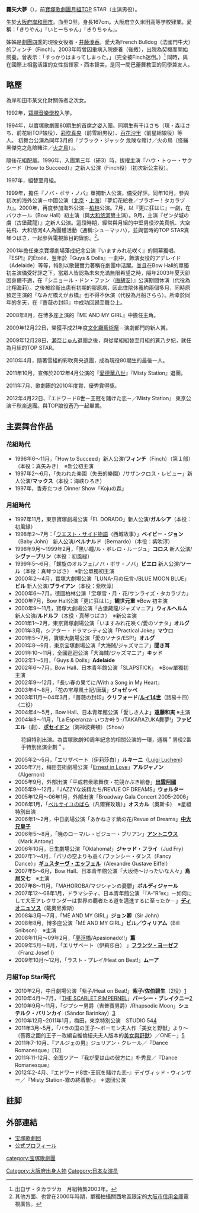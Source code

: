 {{roughtranslation|time=2020-12-01}}
{{BLP unsourced|time=2021-02-08T13:20:19+00:00}}
{{藝人
|type=女演员
| 姓名  = 霧矢大夢（きりや　ひろむ）
| 出生日期    = 10月2日
| 暱稱    = きりやん
| 職業     = [[演員|演員]]
| 出生地點   = {{JPN}}
| 教育程度    = [[寶塚音樂學校|寶塚音樂學校]]
| yearsactive  = 1994-

}}
{{japanese|japanese=霧矢大夢|kana=きりや　ひろむ|romaji=Kriya Hiromu}}

'''霧矢大夢'''（{{bd||10月2日|}}），前[[寶塚歌劇團|寶塚歌劇團]][[月組|月組]]TOP STAR（主演男役）。

生於[[大阪府|大阪府]][[岸和田市|岸和田市]]。血型O型。身長167cm。大阪府立久米田高等学校肄業。愛稱：「きりやん」「いとーちゃん」「きりちゃん」。

姊姊是[[劇團四季|劇團四季]]的現役女役者・[[井藤湊香|井藤湊香]]。愛犬為French Bulldog（法國鬥牛犬）的フィンチ（Finch）。2003年時曾因重病入院療養（後敘），出院為契機而開始飼養。曾表示：「すっかりはまってしまった。」（完全被Finch迷倒。）<ref>出自ザ・タカラヅカ　月組特集2003年。</ref>
同時，與在國際上相當活躍的女性指揮家・西本智実，是同一間巴蕾舞教室的同學兼友人。

== 略歷 ==
為岸和田市某文化財關係者之次女。

1992年，[[寶塚音樂學校|寶塚音樂學校]]入学。

1994年，以寶塚歌劇團80期生的首席之姿入團。同期生有千ほさち（現・森ほさち、前花組TOP娘役）、[[彩吹真央|彩吹真央]]（前雪組男役）、[[百花沙里|百花沙里]]（前星組娘役）等人。
初舞台公演為同年3月的『ブラック・ジャック 危険な賭け／火の鳥（怪醫黑傑克之危險賭注／[[火之鳥|火之鳥]]）』。

隨後花組配屬。1996年，入團第三年（研3）時，拔擢主演『ハウ・トゥー・サクシード（How to Succeed）』之新人公演（Finch役）（初次新公主役）。

1997年，組替至月組。

1999年，擔任『ノバ・ボサ・ノバ』單獨新人公演，備受好評。同年10月，參與初次的海外公演－中國公演（[[北京市|北京]]・[[上海市|上海]]）『夢幻花絵巻／ブラボー！タカラヅカ』。2000年，再度參加海外公演－[[柏林|柏林]]公演。7月，以『更に狂はじ』一劇，在バウホール（Bow Hall）初主演（與[[大和悠河|大和悠河]]雙主演）。9月，主演『ゼンダ城の虜（古堡藏龍）』之新人公演。這段時期，經常與月組的中堅男役汐美真帆、大空祐飛、大和悠河4人為團體活動（通稱:シューマッハ），並與當時的TOP STAR真琴つばさ，一起參與電視節目的錄影。<ref>其他方面、也曾在2000年時期，單獨拍攝關西地區限定的[[大阪市信用金庫|大阪市信用金庫]]電視廣告。</ref>。

2001年擔任東京寶塚劇場落成紀念公演『いますみれ花咲く』的開幕獨唱、『ESP!』的Étoilé、翌年於『Guys & Dolls』一劇中，飾演女役的アデレイド（Adelaide）等等，特別以歌聲實力著稱在劇團中活躍。並且在Bow Hall的單獨初主演備受好評之下，當眾人皆認為未來充滿無限希望之時，隔年2003年夏天卻因身體不適，在『シニョール・ドン・ファン（[[唐胡安|唐胡安]]）』公演期間休演（代役為北翔海莉）。之後被診斷出患有初期的膠原病，因此住院休養約兩個多月，同時原預定主演的『なみだ橋えがお橋』也不得不休演（代役為月船さらら）。所幸於同年的冬天，在『薔薇の封印』中成功回歸至舞台上。

2008年8月，在博多座上演的『ME AND MY GIRL』中擔任主角。

2009年12月22日，榮獲平成21年度[[文化廳藝術祭|文化廳藝術祭]]－演劇部門的新人賞。

2009年12月28日，[[瀬奈じゅん|瀬奈じゅん]]退團之後，與從星組組替至月組的蒼乃夕妃，就任為月組的TOP STAR。

2010年4月，隨著雪組的彩吹真央退團，成為現役80期生的最後一人。

2011年10月，宣佈於2012年4月公演的『[[愛德華八世|愛德華八世]]』『Misty Station』退團。

2011年7月、歌劇團的2010年度賞、優秀賞得獎。

2012年4月22日、『エドワード8世－王冠を賭けた恋－／Misty Station』 東京公演千秋楽退團。與TOP娘役蒼乃一起畢業。

==主要舞台作品==
===花組時代===
*1996年6～11月，「How to Succeed」新人公演/'''フィンチ'''（Finch）（第１部）（本役：真矢みき）　※新公初主演
*1997年2～6月，「失われた楽園（失去的樂園）/サザンクロス・レビュー」新人公演/'''マックス'''（本役：海峡ひろき）
*1997年，香寿たつき Dinner Show「Kojuの森」

===月組時代===
*1997年11月，東京寶塚劇場公演「EL DORADO」新人公演/'''ガルシア'''（本役：初風緑）
*1998年2～7月：「[[西城故事|ウエスト・サイド物語]]（西城故事）」'''ベイビー・ジョン'''（Baby John） 新人公演/'''ベルナルド'''（Bernardo）（本役：紫吹淳）
*1998年9月～1999年2月，「黒い瞳/ル・ボレロ・ルージュ」'''コロス''' 新人公演/'''シヴァーブリン'''（本役：初風緑）
*1999年5～6月，「螺旋のオルフェ/ノバ・ボサ・ノバ」'''ピエロ''' 新人公演/'''ソール'''（本役：真琴つばさ）　※新公單獨初主演
*2000年2～4月，寶塚大劇場公演「LUNA-月の伝言-/BLUE MOON BLUE」'''ビル''' 新人公演/'''ブライアン'''（本役：紫吹淳）
*2000年6～7月，德國柏林公演「宝塚雪・月・花/サンライズ・タカラヅカ」
*2000年7月，Bow Hall公演「更に狂はじ」'''観世元重''' ※Bow 初主演
*2000年9～11月，寶塚大劇場公演「古堡藏龍/ジャズマニア」'''ウィルヘルム''' 新人公演/'''ルドルフ'''（本役・真琴つばさ）　※新公主演
*2001年1～2月，東京寶塚劇場公演「いますみれ花咲く/愛のソナタ」'''オルグ'''
*2001年3月，シアター・ドラマシティ公演「Practical Joke」'''マウロ'''
*2001年5～7月，寶塚大劇場公演「愛のソナタ/ESP!」'''オルグ'''
*2001年8～9月，東京宝塚劇場公演「大海賊/ジャズマニア」'''聞き耳'''
*2001年10～11月，全國巡迴公演「大海賊/ジャズマニア」'''キッド'''
*2002年1～5月，「Guys & Dolls」'''Adelaide'''
*2002年6～7月，Bow Hall、日本青年館公演「SLAPSTICK」　※Bow單獨初主演
*2002年9～12月，「長い春の果てに/With a Song in My Heart」
*2003年4～8月，「花の宝塚風土記/唐璜」'''ジョゼッペ'''
*2003年11月～04年3月，「薔薇の封印」'''クリフォード'''/'''[[路易十四|ルイ14世]]'''（路易十四）（二役）
*2004年4～5月，Bow Hall、日本青年館公演「愛しき人よ」'''遠藤和実''' ※主演
*2004年8～11月，「La Esperanza-いつか叶う-/TAKARAZUKA舞夢!」'''ファビエル'''（劇）、'''[[波塞冬|ポセイドン]]'''（海神波賽頓）（Show）
:花組特別出演。為寶塚歌劇90周年紀念的相關公演的一環，通稱＂男役2番手特別出演企劃＂。
*2005年2～5月，「エリザベート（伊莉莎白）」'''ルキーニ'''（[[路易吉·盧切尼|Luigi Lucheni]]）
*2005年7月，梅田芸術劇場公演「[[Ernest_in_Love|Ernest in Love]]」'''アルジャノン''' （Algernon）
*2005年9月，外部出演「平成若衆歌舞伎・花競かぶき絵巻」'''[[出雲阿國|出雲阿國]]'''
*2005年9～12月，「JAZZYな妖精たち/REVUE OF DREAMS」'''ウォルター'''
*2005年12月～06年1月，外部出演「Broadway Gala Concert 2005-2006」
*2006年1月，「[[凡爾賽玫瑰|ベルサイユのばら]]（凡爾賽玫瑰）」'''オスカル'''（奧斯卡）　※星組特別出演
*2006年1～2月，中日劇場公演「あかねさす紫の花/Revue of Dreams」'''[[天智天皇|中大兄皇子]]'''
*2006年5～8月，「暁のローマ/レ・ビジュー・ブリアン」'''[[馬克·安東尼|アントニウス]]'''（Mark Antony）
*2006年10月，日生劇場公演「Oklahoma!」'''ジャッド・フライ'''（Jud Fry）
*2007年1～4月，「パリの空よりも高く/ファンシー・ダンス（Fancy Dance）」'''[[居斯塔夫·艾菲爾|ギュスターヴ・エッフェル]]'''（Alexandre Gustave Eiffel）
*2007年5～6月，Bow Hall、日本青年館公演「大坂侍～けったいな人々」'''鳥居又七'''　※主演 
*2007年8～11月，「MAHOROBA/マジシャンの憂鬱」'''ボルディジャール'''
*2007年12～08年1月，ドラマシティ、日本青年館公演「『A-“R”ex』－如何にして大王アレクサンダーは世界の覇者たる道を邁進するに至ったか－」'''[[戴奧尼索斯|ディオニュソス]]'''（戴奧尼索斯）
*2008年3月～7月，「ME AND MY GIRL」'''ジョン卿'''（Sir John）
*2008年8月，博多座公演「ME AND MY GIRL」'''ビル／ウィリアム'''（Bill Snibson）　※主演
*2008年11月～09年2月，「[[源氏物語|夢浮橋]]/Apasionado!!」'''薰'''
*2009年5月～8月，「エリザベート（伊莉莎白） 」'''[[弗朗茨·約瑟夫一世|フランツ・ヨーゼフ]]'''（Franz Josef I）
*2009年10月～12月，「ラスト・プレイ/Heat on Beat!」'''ムーア'''

===月組Top Star時代===
*2010年2月，中日劇場公演「紫子/Heat on Beat!」'''紫子'''/'''佐伯碧生'''（2役）[http://kageki.hankyu.co.jp/revue/backnumber/10/moon_cyunichi_yukariko/index.html]
*2010年4月～7月，「[[THE_SCARLET_PIMPERNEL|THE SCARLET PIMPERNEL]]」'''パーシー・ブレイクニー'''[http://kageki.hankyu.co.jp/revue/backnumber/10/moon_takarazuka_scapim/index.html]
*2010年9月～11月，「ジプシー男爵（吉普賽男爵）/Rhapsodic Moon」'''シュテルク・バリンカイ'''（Sándor Barinkay）[http://kageki.hankyu.co.jp/revue/backnumber/10/moon_takarazuka_gypsy/index.html]
*2010年12月~2011年1月，梅田，東京特別公演　STUDIO 54[https://web.archive.org/web/20101129053503/http://kageki.hankyu.co.jp/revue/206/index.shtml]
*2011年3月~5月，「バラの国の王子～ボーモン夫人作「美女と野獣」より～（薔薇之國的王子－改編自維倫紐夫夫人版本的[[美女與野獸|美女與野獸]]）／ONE－」[https://web.archive.org/web/20101119011722/http://kageki.hankyu.co.jp/revue/218/index.shtml]
*2011年7-10月、『アルジェの男』ジュリアン・クレール／『Dance Romanesque』[12]
*2011年11-12月、全国ツアー『我が愛は山の彼方に』朴秀民／『Dance Romanesque』
*2012年2-4月、『エドワード8世-王冠を賭けた恋-』デイヴィッド・ウィンザー／『Misty Station-霧の終着駅-』 ＊退団公演

==註脚==
{{reflist}}

==外部連結==
*[http://kageki.hankyu.co.jp/ 宝塚歌劇団] {{Wayback|url=http://kageki.hankyu.co.jp/ |date=20160707121951 }}
*[http://kageki.hankyu.co.jp/star/moon/hero.html 公式プロフィール]

{{normdaten}}
{{DEFAULTSORT:kiriya hiromu}}
[[category:宝塚歌劇團|category:宝塚歌劇團]]
[[Category:大阪府出身人物|Category:大阪府出身人物]]
[[Category:日本女演员|Category:日本女演员]]